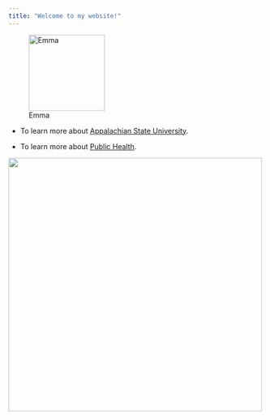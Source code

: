 ```yaml
---
title: "Welcome to my website!"
---
```


![Emma](./photos/picofemma.jpg){width=150}



* To learn more about [Appalachian State University](https://www.appstate.edu/).

* To learn more about [Public Health](https://www.appstate.edu/academics/majors/id/public-health).


![](./photos/bchslogo.png){width=500}